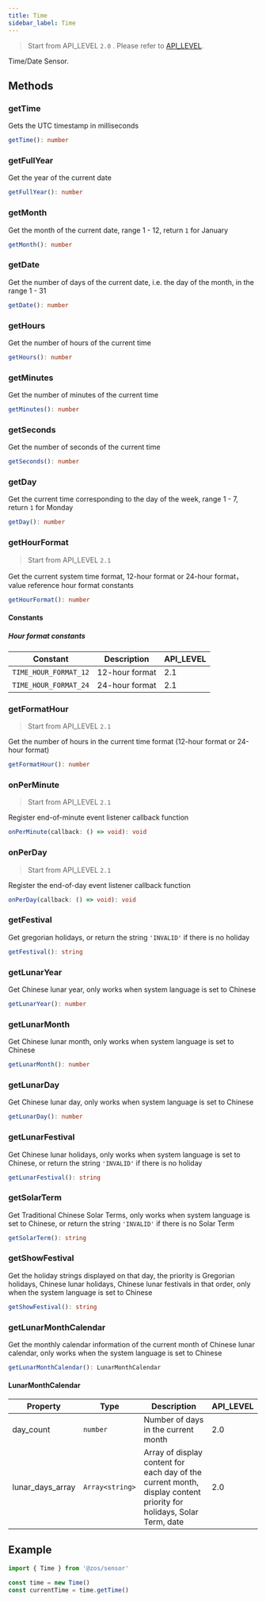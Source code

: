 ```yaml
---
title: Time
sidebar_label: Time
---
```


> Start from API_LEVEL `2.0` . Please refer to [API_LEVEL](../../../../guides/framework/device/compatibility.md).

Time/Date Sensor.

## Methods

### getTime

Gets the UTC timestamp in milliseconds

```ts
getTime(): number
```

### getFullYear

Get the year of the current date

```ts
getFullYear(): number
```

### getMonth

Get the month of the current date, range 1 - 12, return `1` for January

```ts
getMonth(): number
```

### getDate

Get the number of days of the current date, i.e. the day of the month, in the range 1 - 31

```ts
getDate(): number
```

### getHours

Get the number of hours of the current time

```ts
getHours(): number
```

### getMinutes

Get the number of minutes of the current time

```ts
getMinutes(): number
```

### getSeconds

Get the number of seconds of the current time

```ts
getSeconds(): number
```

### getDay

Get the current time corresponding to the day of the week, range 1 - 7, return `1` for Monday

```ts
getDay(): number
```

### getHourFormat

> Start from API_LEVEL `2.1`

Get the current system time format, 12-hour format or 24-hour format，value reference hour format constants

```ts
getHourFormat(): number
```

#### Constants

##### Hour format constants

| Constant              | Description    | API_LEVEL |
| --------------------- | -------------- | --------- |
| `TIME_HOUR_FORMAT_12` | 12-hour format | 2.1       |
| `TIME_HOUR_FORMAT_24` | 24-hour format | 2.1       |

### getFormatHour

> Start from API_LEVEL `2.1`

Get the number of hours in the current time format (12-hour format or 24-hour format)

```ts
getFormatHour(): number
```

### onPerMinute

> Start from API_LEVEL `2.1`

Register end-of-minute event listener callback function

```ts
onPerMinute(callback: () => void): void
```

### onPerDay

> Start from API_LEVEL `2.1`

Register the end-of-day event listener callback function

```ts
onPerDay(callback: () => void): void
```

### getFestival

Get gregorian holidays, or return the string `'INVALID'` if there is no holiday

```ts
getFestival(): string
```

### getLunarYear

Get Chinese lunar year, only works when system language is set to Chinese

```ts
getLunarYear(): number
```

### getLunarMonth

Get Chinese lunar month, only works when system language is set to Chinese

```ts
getLunarMonth(): number
```

### getLunarDay

Get Chinese lunar day, only works when system language is set to Chinese

```ts
getLunarDay(): number
```

### getLunarFestival

Get Chinese lunar holidays, only works when system language is set to Chinese, or return the string `'INVALID'` if there is no holiday

```ts
getLunarFestival(): string
```

### getSolarTerm

Get Traditional Chinese Solar Terms, only works when system language is set to Chinese, or return the string `'INVALID'` if there is no Solar Term

```ts
getSolarTerm(): string
```

### getShowFestival

Get the holiday strings displayed on that day, the priority is Gregorian holidays, Chinese lunar holidays, Chinese lunar festivals in that order, only when the system language is set to Chinese

```ts
getShowFestival(): string
```

### getLunarMonthCalendar

Get the monthly calendar information of the current month of Chinese lunar calendar, only works when the system language is set to Chinese

```ts
getLunarMonthCalendar(): LunarMonthCalendar
```

#### LunarMonthCalendar

| Property         | Type                               | Description                                                                                                         | API_LEVEL |
| ---------------- | ---------------------------------- | ------------------------------------------------------------------------------------------------------------------- | --------- |
| day_count        | <code>number</code>                | Number of days in the current month                                                                                 | 2.0       |
| lunar_days_array | <code>Array&#60;string&#62;</code> | Array of display content for each day of the current month, display content priority for holidays, Solar Term, date | 2.0       |

## Example

```js
import { Time } from '@zos/sensor'

const time = new Time()
const currentTime = time.getTime()
```
